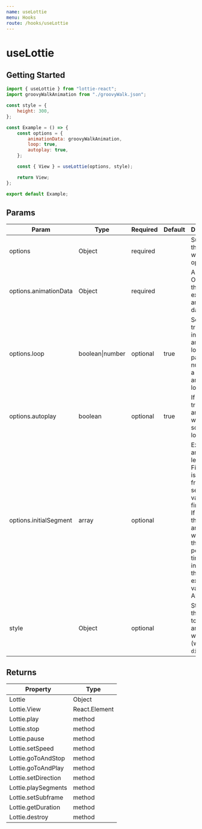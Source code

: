 ```yaml
---
name: useLottie
menu: Hooks
route: /hooks/useLottie
---
```



# useLottie

## Getting Started

<UseLottieExamples />

```jsx
import { useLottie } from "lottie-react";
import groovyWalkAnimation from "./groovyWalk.json";

const style = {
	height: 300,
};

const Example = () => {
	const options = {
		animationData: groovyWalkAnimation,
		loop: true,
		autoplay: true,
	};

	const { View } = useLottie(options, style);

	return View;
};

export default Example;
```

## Params

| Param                  | Type            | Required | Default | Description                                                                                                                                                                                              |
| ---------------------- | --------------- | -------- | ------- | -------------------------------------------------------------------------------------------------------------------------------------------------------------------------------------------------------- |
| options                | Object          | required |         | Subset of the lottie-web options                                                                                                                                                                         |
| options.animationData  | Object          | required |         | A JSON Object with the exported animation data                                                                                                                                                           |
| options.loop           | boolean\|number | optional | true    | Set it to true for infinite amount of loops, or pass a number for a specific amount of loops                                                                                                             |
| options.autoplay       | boolean         | optional | true    | If set to true, animation will play as soon as it's loaded                                                                                                                                               |
| options.initialSegment | array           | optional |         | Expects an array of length 2. First value is the initial frame, second value is the final frame. If this is set, the animation will start at this position in time instead of the exported value from AE |
| style                  | Object          | optional |         | Style object that applies to the animation wrapper (which is a `div`)                                                                                                                                    |

## Returns

| Property                | Type          |
| ----------------------- | ------------- |
| Lottie              | Object        |
| Lottie.View         | React.Element |
| Lottie.play         | method        |
| Lottie.stop         | method        |
| Lottie.pause        | method        |
| Lottie.setSpeed     | method        |
| Lottie.goToAndStop  | method        |
| Lottie.goToAndPlay  | method        |
| Lottie.setDirection | method        |
| Lottie.playSegments | method        |
| Lottie.setSubframe  | method        |
| Lottie.getDuration  | method        |
| Lottie.destroy      | method        |
